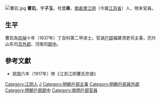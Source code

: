 [[File:曹玑.jpg|thumb]]
'''曹玑'''，字'''子玉'''，号'''兰皋'''，[[南直隶|南直隶]][[江阴|江阴]]（今属[[江苏省|江苏省]]）人，明末官員。

== 生平 ==
曹玑為[[崇禎|崇禎]]十年（1637年）丁丑科第二甲进士。官湖[[户部|户部]]福建清吏司主事，历升山东司[[员外郎|员外郎]]、河南司[[郎中|郎中]]。

==參考文獻==
*民国六年（1917年）修《江苏江阴曹氏宗谱》

{{崇禎十年丁丑科殿試金榜}}

{{Authority control}}

{{DEFAULTSORT:Cao曹}}
[[Category:江阴人|Category:江阴人]]
[[Category:曹姓|J]]
[[Category:明朝戶部主事|Category:明朝戶部主事]]
[[Category:明朝戶部員外郎|Category:明朝戶部員外郎]]
[[Category:明朝戶部郎中|Category:明朝戶部郎中]]
[[Category:南明戶部官員|Category:南明戶部官員]]